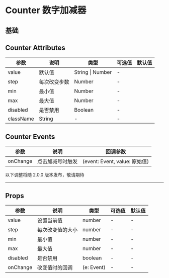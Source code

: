 # Counter 数字加减器

## 基础


<DemoBase />

## Counter Attributes

| 参数      | 说明         | 类型             | 可选值 | 默认值 |
| --------- | ------------ | ---------------- | ------ | ------ |
| value     | 默认值       | String \| Number | -      |
| step      | 每次改变步数 | Number           | -      |
| min       | 最小值       | Number           | -      |
| max       | 最大值       | Number           | -      |
| disabled  | 是否禁用     | Boolean          | -      |
| className | String       | -                | -      |

## Counter Events

| 参数     | 说明             | 回调参数                      |
| -------- | ---------------- | ----------------------------- |
| onChange | 点击加减号时触发 | (event: Event, value: 原始值) |

<div style={{ position: 'relative' }}>
  <span
    style={{
      position: 'absolute',
      background: '#fff',
      left: '50%',
      transform: ' translate(-50%,-50%)',
      fontSize: '18px',
      padding: 5,
      color: '#f63'
    }}
  >
    以下调整将随 2.0.0 版本发布，敬请期待
  </span>
  <hr style={{ marginTop: 50, marginBottom: 20, border: '0.5px dashed #c8c8c8' }} />
</div>

## Props

| 参数     | 说明             | 类型       | 可选值 | 默认值 |
| -------- | ---------------- | ---------- | ------ | ------ |
| value    | 设置当前值       | number     | -      | -      |
| step     | 每次改变值的大小 | number     | -      | -      |
| min      | 最小值           | number     | -      | -      |
| max      | 最大值           | number     | -      | -      |
| disabled | 是否禁用         | boolean    | -      | -      |
| onChange | 改变值时的回调   | (e: Event) | -      | -      |
